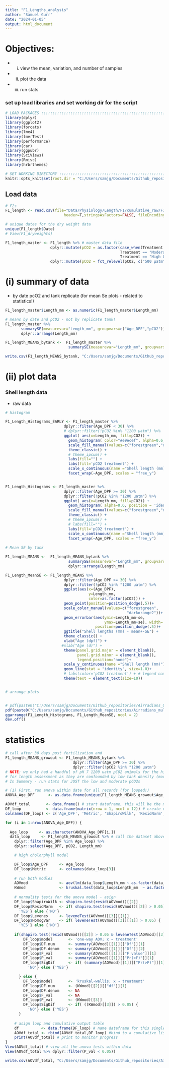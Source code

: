 ```yaml
---
title: "F1_Lengths_analysis"
author: "Samuel Gurr"
date: "2024-01-05"
output: html_document
---
```


# Objectives: 

* (i) view the mean, variation, and number of samples

* (ii) plot the data 

* (iii) run stats

### set up load libraries and set working dir for the script 
```r

# LOAD PACKAGES :::::::::::::::::::::::::::::::::::::::::::::::::::::::
library(dplyr)
library(ggplot2)
library(forcats)
library(lme4)
library(lmerTest)
library(performance)
library(car)
library(ggpubr)
library(SciViews)
library(Rmisc)
library(hrbrthemes)

# SET WORKING DIRECTORY :::::::::::::::::::::::::::::::::::::::::::::::
knitr::opts_knit$set(root.dir = "C:/Users/samjg/Documents/Github_repositories/Airradians_multigen_OA/RAnalysis")

```

## Load data 

```r

# F2s
F1_length <- read.csv(file="Data/Physiology/Length/F1/cumulative_raw/F1_lengths_raw.csv",
                          header=T,stringsAsFactors=FALSE, fileEncoding="latin1") 

# unique dates for the dry weight data 
unique(F1_length$Date)
# View(F1_dryweights)

F1_length_master <- F1_length %>% # master data file
                    dplyr::mutate(pCO2 = as.factor(case_when(Treatment == "Low OA" ~ "500 μatm", # add column for pCO2
                                                   Treatment == "Moderate OA" ~ "800 μatm",
                                                   Treatment == "High OA" ~ "1200 μatm"))) %>% 
                    dplyr::mutate(pCO2 = fct_relevel(pCO2, c("500 μatm","800 μatm","1200 μatm")))# relevel for plotting!

```

# (i) summary of data 

* by date pcO2 and tank replicate (for mean Se plots - related to statistics!)


```r
F1_length_master$Length_mm <- as.numeric(F1_length_master$Length_mm)

# means by date and pCO2 - not by replicate tank!
F1_length_master %>%  
       summarySE(measurevar="Length_mm", groupvars=c("Age_DPF","pCO2")) %>% 
       dplyr::arrange(Length_mm)

F1_length_MEANS_bytank <-  F1_length_master %>%  
                            summarySE(measurevar="Length_mm", groupvars=c("Date","Age_DPF","pCO2","Replicate")) 

write.csv(F1_length_MEANS_bytank, "C:/Users/samjg/Documents/Github_repositories/Airradians_multigen_OA/RAnalysis/Output/Length/F1/F1_Mean_Length_by_tank.csv")
```


# (ii) plot data 

### Shell length data

* raw data 

```r

# histogram 

F1_Length_Histograms_EARLY <- F1_length_master %>%
                          dplyr::filter(Age_DPF < 30) %>% 
                          # dplyr::filter(!pCO2 %in% "1200 μatm") %>% 
                          ggplot( aes(x=Length_mm, fill=pCO2)) +
                            geom_histogram( color="#e9ecef", alpha=0.6, position = 'identity') +
                            scale_fill_manual(values=c("forestgreen","darkorange2", "purple")) +
                            theme_classic() +
                            # theme_ipsum() +
                            labs(fill="") + 
                            labs(fill='pCO2 treatment') +
                            scale_x_continuous(name ="Shell length (mm)")+
                            facet_wrap(~Age_DPF, scales = "free_y")


F1_Length_Histograms <- F1_length_master %>%
                          dplyr::filter(Age_DPF >= 30) %>% 
                          dplyr::filter(!pCO2 %in% "1200 μatm") %>% 
                          ggplot( aes(x=Length_mm, fill=pCO2)) +
                            geom_histogram( alpha=0.6, position = 'identity') +
                            scale_fill_manual(values=c("forestgreen","darkorange2")) +
                            theme_classic() +
                            # theme_ipsum() +
                            # labs(fill="") + 
                            labs(fill='pCO2 treatment') +
                            scale_x_continuous(name ="Shell length (mm)")+
                            facet_wrap(~Age_DPF, scales = "free_y")
  
# Mean SE by tank 

F1_length_MEANS <-  F1_length_MEANS_bytank %>%  
                            summarySE(measurevar="Length_mm", groupvars=c("Age_DPF","pCO2")) %>% 
                            dplyr::arrange(Length_mm) 

F1_Length_MeanSE <- F1_length_MEANS %>%
                          dplyr::filter(Age_DPF >= 30) %>% 
                          dplyr::filter(!pCO2 %in% "1200 μatm") %>% 
                          ggplot(aes(x=(Age_DPF), 
                                     y=Length_mm, 
                                     color=as.factor(pCO2))) +
                          geom_point(position=position_dodge(.5))+ 
                          scale_color_manual(values=c("forestgreen",
                                                      "darkorange2"))+
                          geom_errorbar(aes(ymin=Length_mm-se, 
                                            ymax=Length_mm+se), width=.2,
                                        position=position_dodge(.5))+
                          ggtitle("Shell lengths (mm) - mean+-SE") +
                          theme_classic() +  
                          xlab("Age (dpf)") +
                         #xlab("Age (d)") +
                          theme(panel.grid.major = element_blank(), 
                                panel.grid.minor = element_blank(),
                                legend.position="none")+ 
                          scale_y_continuous(name ="Shell length (mm)")+
                          geom_line(stat = "identity", size=1.0)+
                          # labs(color='pCO2 treatment') + # legend name
                          theme(text = element_text(size=10)) 


# arrange plots 


# pdf(paste0("C:/Users/samjg/Documents/Github_repositories/Airradians_OA/RAnalysis/Output/Survival_size/20210930_survival.pdf"))
pdf(paste0("C:/Users/samjg/Documents/Github_repositories/Airradians_multigen_OA/RAnalysis/Output/Length/F1/F1_Length_histogram_meanSE.pdf"),width=10, height=5)
ggarrange(F1_Length_Histograms, F1_Length_MeanSE, ncol = 2)
dev.off()

```


#  statistics

```r

# call after 30 days post fertilization and 
F1_length_MEANS_growout <- F1_length_MEANS_bytank %>% 
                              dplyr::filter(Age_DPF >= 30) %>% 
                              dplyr::filter(!pCO2 %in% "1200 μatm")
# NOTE: we only had a handful of pH 7 1200 uatm pCO2 animals for the high treatment - we are not using these 
# for length assessment as they are confounded by low tank density (more access to food) and were not used to yield our F2s! 
# In Summary - run stats for JUST the low and moderate pCO2s 

# (1) First, run anova within date for all records (for looped!)
ANOVA_Age_DPF      <- as.data.frame(unique(F1_length_MEANS_growout$Age_DPF)) # call a list to loop in 

AOVdf_total       <- data.frame() # start dataframe, this will be the master output
DF_loop           <- data.frame(matrix(nrow = 1, ncol = 12)) # create dataframe to save during for loop
colnames(DF_loop) <- c('Age_DPF', 'Metric', 'ShapiroWilk', 'ResidNorm', 'Levenes', 'HomogVar', 'model', 'DF.num' , 'DF.denom', 'F_val','P_val', 'SigDif') # names for comuns in the for loop

for (i in 1:nrow(ANOVA_Age_DPF)) {
  
  Age_loop     <- as.character(ANOVA_Age_DPF[i,])
  data_loop     <- F1_length_MEANS_growout %>% # call the dataset above - after 30 dpf and for only the two treatments 
    dplyr::filter(Age_DPF %in% Age_loop) %>% 
    dplyr::select(Age_DPF, pCO2, Length_mm)

    # high cholorphyll model

    DF_loop$Age_DPF     <- Age_loop
    DF_loop$Metric      <- colnames(data_loop[3])
    
    # run both modles
    AOVmod              <- aov(lm(data_loop$Length_mm ~ as.factor(data_loop$pCO2)))
    KWmod               <- kruskal.test(data_loop$Length_mm  ~ as.factor(data_loop$pCO2))
    
    # normality tests for the anova model - asign 
    DF_loop$ShapiroWilk <- shapiro.test(resid(AOVmod))[[2]]
    DF_loop$ResidNorm   <- if( shapiro.test(resid(AOVmod))[[2]] > 0.05) {
      'YES'} else {'NO'}
    DF_loop$Levenes     <- leveneTest(AOVmod)[[3]][[1]]
    DF_loop$HomogVar    <- if( leveneTest(AOVmod)[[3]][[1]] > 0.05) {
      'YES'} else {'NO'}
    
    if(shapiro.test(resid(AOVmod))[[2]] > 0.05 & leveneTest(AOVmod)[[3]][[1]] > 0.05) {
        DF_loop$model       <- 'one-way AOV; x ~ treatment'
        DF_loop$DF.num      <- summary(AOVmod)[[1]][["Df"]][1]
        DF_loop$DF.denom    <- summary(AOVmod)[[1]][["Df"]][2]
        DF_loop$F_val       <- summary(AOVmod)[[1]][["F value"]][1]
        DF_loop$P_val       <- summary(AOVmod)[[1]][["Pr(>F)"]][1]
        DF_loop$SigDif      <- if( (summary(AOVmod)[[1]][["Pr(>F)"]][1]) > 0.05) {
          'NO'} else {'YES'}

      } else {
        DF_loop$model       <- 'kruskal-wallis; x ~ treatment'
        DF_loop$DF.num      <- (KWmod)[[2]][["df"]][1]
        DF_loop$DF.denom    <- NA
        DF_loop$F_val       <- NA
        DF_loop$P_val       <- (KWmod)[[3]]
        DF_loop$SigDif      <- if( ((KWmod)[[3]]) > 0.05) {
          'NO'} else {'YES'}
      }
    
    # asign loop and cumulative output table
    df          <- data.frame(DF_loop) # name dataframe for this single row
    AOVdf_total <- rbind(AOVdf_total,DF_loop) #bind to a cumulative list dataframe
    print(AOVdf_total) # print to monitor progress
}
View(AOVdf_total) # view all the anova tests within data 
View(AOVdf_total %>% dplyr::filter(P_val < 0.05))

write.csv(AOVdf_total, "C:/Users/samjg/Documents/Github_repositories/Airradians_multigen_OA/RAnalysis/Output/Length/F1/F1_Length_ANOVA_table.csv")

```